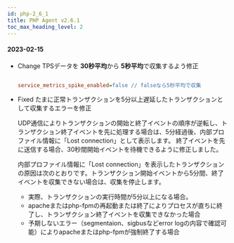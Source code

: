 ```yaml
---
id: php-2_6_1
title: PHP Agent v2.6.1
toc_max_heading_level: 2
---
```



#### 2023-02-15

-   <Status>Change</Status> TPSデータを <b>30秒平均</b>から  <b>5秒平均</b>で収集するよう修正

    ```ini title='whatap.conf'

    service_metrics_spike_enabled=false // falseなら5秒平均で収集

    ```

-   <Status>Fixed</Status> たまに正常トランザクションを5分以上遅延したトランザクションとして収集するエラーを修正

    UDP通信によりトランザクションの開始と終了イベントの順序が逆転し、トランザクション終了イベントを先に処理する場合は、5分経過後、内部プロファイル情報に「Lost connection」として表示します。 終了イベントを先に送信する場合、30秒間開始イベントを待機できるように修正しました。

    内部プロファイル情報に「Lost connection」を表示したトランザクションの原因は次のとおりです。トランザクション開始イベントから5分間、終了イベントを収集できない場合は、収集を停止します。

    -   実際、トランザクションの実行時間が5分以上になる場合。
    -   apacheまたはphp-fpmの再起動または終了によりプロセスが直ちに終了し、トランザクション終了イベントを収集できなかった場合
    -   予期しないエラー（segmentaion、sigbusなどerror logの内容で確認可能）によりapacheまたはphp-fpmが強制終了する場合
